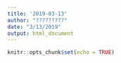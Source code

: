 ```yaml
---
title: '2019-03-13'
author: "?????????"
date: "3/13/2019"
output: html_document
---
```


```r
knitr::opts_chunk$set(echo = TRUE)
```

